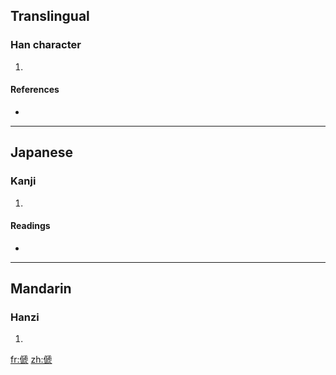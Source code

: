 ==Translingual==

===Han character===
{{Han char|rn=9|rad=人|as=10|sn=12|four=2121<sub>1</sub>|canj=人竹卜山 (OHYU)}}

# {{defn|Han|sort=人10}}

====References====
* {{Han ref|kx=0112.110|dkj=00931|dj=0239.280|hdz=10203.120|uh=5082|ud=20610|bh=D85E|bd=55390}}

----

==Japanese==

===Kanji===
{{ja-kanji|grade=|rs=人10}}

# {{defn|Japanese|sort=人10}}

====Readings====
* {{ja-readings|on=[[ち]] (chi), [[じ]] (ji), [[し]] (shi)|kun=[[かたたがい]] (katatagai), [[ひとしくない]] (hitoshikunai)}}

----

==Mandarin==

===Hanzi===
{{cmn-hanzi|pin=[[zhì]] ([[zhi4]])|wg=chih<sup>4</sup>}}

# {{defn|Mandarin|sort=人10}}

[[fr:傂]]
[[zh:傂]]
